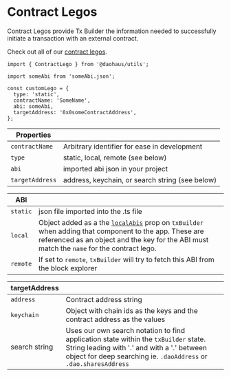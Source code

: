 # Contract Legos

Contract Legos provide Tx Builder the information needed to successfully initiate a transaction with an external contract.

Check out all of our [contract legos](https://github.com/HausDAO/monorepo/blob/develop/libs/moloch-v3-legos/src/contracts.ts#L5).

```tsx
import { ContractLego } from '@daohaus/utils';

import someAbi from 'someAbi.json';

const customLego = {
  type: 'static',
  contractName: 'SomeName',
  abi: someAbi,
  targetAddress: '0x0someContractAddress',
};
```

| Properties      |                                                 |
| --------------- | ----------------------------------------------- |
| `contractName`  | Arbitrary identifier for ease in development    |
| `type`          | static, local, remote (see below)               |
| `abi`           | imported abi json in your project               |
| `targetAddress` | address, keychain, or search string (see below) |

| ABI      |                                                                                                                                                                                                                                                                                               |
| -------- | --------------------------------------------------------------------------------------------------------------------------------------------------------------------------------------------------------------------------------------------------------------------------------------------- |
| `static` | json file imported into the .ts file                                                                                                                                                                                                                                                          |
| `local`  | Object added as a the [`localAbis`](https://github.com/HausDAO/monorepo/blob/develop/libs/tx-builder/src/TXBuilder.tsx#L77) prop on `txBuilder` when adding that component to the app. These are referenced as an object and the key for the ABI must match the `name` for the contract lego. |
| `remote` | If set to `remote`, `txBuilder` will try to fetch this ABI from the block explorer                                                                                                                                                                                                            |

| targetAddress |                                                                                                                                                                                                         |
| ------------- | ------------------------------------------------------------------------------------------------------------------------------------------------------------------------------------------------------- |
| `address`     | Contract address string                                                                                                                                                                                 |
| `keychain`    | Object with chain ids as the keys and the contract address as the values                                                                                                                                |
| search string | Uses our own search notation to find application state within the `txBuilder` state. String leading with '.' and with a '.' between object for deep searching ie. `.daoAddress` or `.dao.sharesAddress` |
